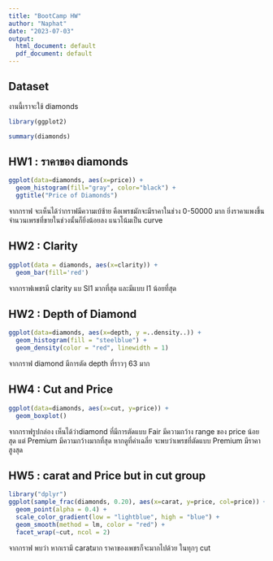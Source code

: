 ```yaml
---
title: "BootCamp HW"
author: "Naphat"
date: "2023-07-03"
output:
  html_document: default
  pdf_document: default
---
```


## Dataset
งานนี้เราจะใช้ diamonds

```r
library(ggplot2)

summary(diamonds)
```

## HW1 : ราคาของ diamonds

```r
ggplot(data=diamonds, aes(x=price)) +
  geom_histogram(fill="gray", color="black") +
  ggtitle("Price of Diamonds")

```

จากกราฟ จะเห็นได้ว่ากราฟมีความเบ้ซ้าย คือเพรชมักจะมีราคาในช่วง 0-50000 มาก
ยิ่งราคาแพงขึ้น จำนวนเพรชที่ขายในช่วงนั้นก็ยิ่งน้อยลง แนวโน้มเป็น curve

## HW2 : Clarity

```r
ggplot(data = diamonds, aes(x=clarity)) + 
  geom_bar(fill='red')

```

จากกราฟเพชรมี clarity แบ SI1 มากที่สุด และมีแบบ I1 น้อยที่สุด

## HW2 : Depth of Diamond

```r
ggplot(data=diamonds, aes(x=depth, y =..density..)) + 
  geom_histogram(fill = "steelblue") +
  geom_density(color = "red", linewidth = 1)

```

จากกราฟ diamond มีการตัด depth ที่ราวๆ 63 มาก

## HW4 : Cut and Price

```r
ggplot(data=diamonds, aes(x=cut, y=price)) + 
  geom_boxplot()
```

จากกราฟรูปกล่อง เห็นได้ว่าdiamond ที่มีการตัดแบบ Fair มีความกว้าง range ของ price น้อยสุด แต่ Premium มีความกว้างมากที่สุด
หากดูที่ค่าเฉลี่ย จะพบว่าเพรชที่ตัดแบบ Premium มีราคาสูงสุด

## HW5 : carat and Price but in cut group

```r
library("dplyr")
ggplot(sample_frac(diamonds, 0.20), aes(x=carat, y=price, col=price)) +
  geom_point(alpha = 0.4) +
  scale_color_gradient(low = "lightblue", high = "blue") +
  geom_smooth(method = lm, color = "red") +
  facet_wrap(~cut, ncol = 2)

```

จากกราฟ พบว่า หากเรามี caratมาก ราคาของเพชรก็จะมากไปด้วย ในทุกๆ cut
